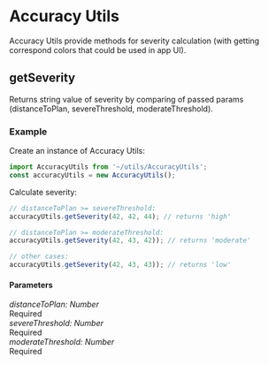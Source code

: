 <Meta title="Utils/Accuracy/getSeverity" />

# Accuracy Utils

Accuracy Utils provide methods for severity calculation (with getting correspond colors that could be used in app UI).

## getSeverity

Returns string value of severity by comparing of passed params (distanceToPlan, severeThreshold, moderateThreshold).

### Example

Create an instance of Accuracy Utils:

```javascript
import AccuracyUtils from '~/utils/AccuracyUtils';
const accuracyUtils = new AccuracyUtils();
```

Calculate severity:

```javascript
// distanceToPlan >= severeThreshold:
accuracyUtils.getSeverity(42, 42, 44); // returns 'high'
```

```javascript
// distanceToPlan >= moderateThreshold:
accuracyUtils.getSeverity(42, 43, 42)); // returns 'moderate'
```

```javascript
// other cases:
accuracyUtils.getSeverity(42, 43, 43)); // returns 'low'
```

#### Parameters

<div class="param">
  <div class="code-block small">
    <i>distanceToPlan: Number</i>
  </div>
  <div class="chip">Required</div>
</div>

<div class="param">
  <div class="code-block small">
    <i>severeThreshold: Number</i>
  </div>
  <div class="chip">Required</div>
</div>

<div class="param">
  <div class="code-block small">
    <i>moderateThreshold: Number</i>
  </div>
  <div class="chip">Required</div>
</div>
